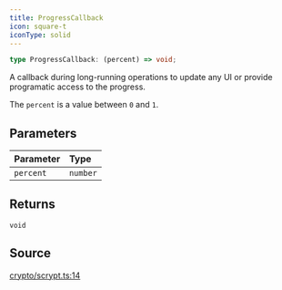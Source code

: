 ```yaml
---
title: ProgressCallback
icon: square-t
iconType: solid
---
```


```ts
type ProgressCallback: (percent) => void;
```

A callback during long-running operations to update any UI or provide programatic access to the progress.

The `percent` is a value between `0` and `1`.

## Parameters

| Parameter | Type |
| :------ | :------ |
| `percent` | `number` |

## Returns

`void`

## Source

[crypto/scrypt.ts:14](https://github.com/dominant-strategies/quais.js/blob/57e1e7d55fa82872759f1060be87264857259141/src/crypto/scrypt.ts#L14)
